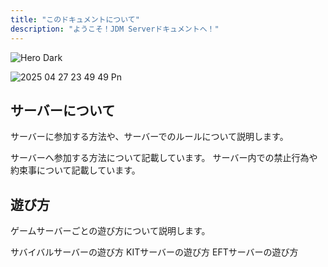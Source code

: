 ```yaml
---
title: "このドキュメントについて"
description: "ようこそ！JDM Serverドキュメントへ！"
---
```


<img
  className="hidden dark:block"
  src="/images/hero-dark.png"
  alt="Hero Dark"
/>

![2025 04 27 23 49 49 Pn](/images/2025-04-27_23.49.49.png)

## サーバーについて

サーバーに参加する方法や、サーバーでのルールについて説明します。

<CardGroup cols={2}>
  <Card title="サーバー参加方法" icon="server" iconType="regular" href="/join">
    サーバーへ参加する方法について記載しています。
  </Card>
  <Card title="サーバー規約" icon="pen-nib" href="/term">
    サーバー内での禁止行為や約束事について記載しています。
  </Card>
</CardGroup>

## 遊び方

ゲームサーバーごとの遊び方について説明します。

<CardGroup cols={2}>
  <Card title="軍事サバイバル（ARMY）" icon="helmet-battle" href="/servers/army/about">
    サバイバルサーバーの遊び方
  </Card>
  <Card title="キットPVP（KIT）" icon="kitchen-set" href="/servers/kit/about">
    KITサーバーの遊び方
  </Card>
  <Card title="タルコフ（EFT）" icon="biohazard" href="/servers/eft/about">
    EFTサーバーの遊び方
  </Card>
</CardGroup>